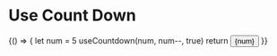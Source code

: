

<Meta title="MDX/Hooks/Use Count Down" />

# Use Count Down

<!-- add a plugin description -->

<Canvas>
  <Story name="Use Count Down Usage">
    {() => {
      let num = 5
      useCountdown(num, num--, true)
      return <button>{num}</button>
    }}
  </Story>
</Canvas>
